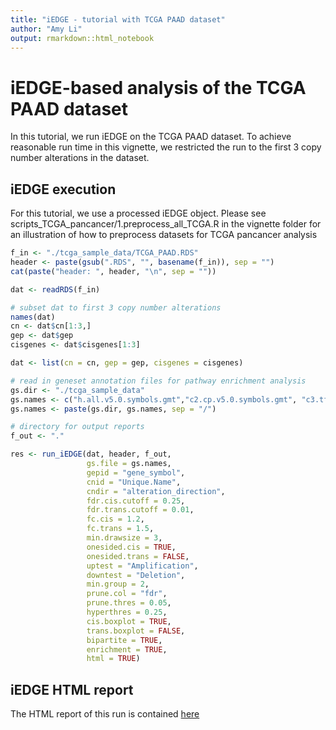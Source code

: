 ```yaml
---
title: "iEDGE - tutorial with TCGA PAAD dataset"
author: "Amy Li"
output: rmarkdown::html_notebook
---
```

# iEDGE-based analysis of the TCGA PAAD dataset

In this tutorial, we run iEDGE on the TCGA PAAD dataset. To achieve
reasonable run time in this vignette, we restricted the run to the
first 3 copy number alterations in the dataset.

## iEDGE execution

For this tutorial, we use a processed iEDGE object. Please see
scripts_TCGA_pancancer/1.preprocess_all_TCGA.R in the vignette folder
for an illustration of how to preprocess datasets for TCGA pancancer
analysis

```r
f_in <- "./tcga_sample_data/TCGA_PAAD.RDS"
header <- paste(gsub(".RDS", "", basename(f_in)), sep = "")
cat(paste("header: ", header, "\n", sep = ""))

dat <- readRDS(f_in)

# subset dat to first 3 copy number alterations
names(dat)
cn <- dat$cn[1:3,]
gep <- dat$gep
cisgenes <- dat$cisgenes[1:3]

dat <- list(cn = cn, gep = gep, cisgenes = cisgenes)

# read in geneset annotation files for pathway enrichment analysis
gs.dir <- "./tcga_sample_data"
gs.names <- c("h.all.v5.0.symbols.gmt","c2.cp.v5.0.symbols.gmt", "c3.tft.v5.0.symbols.gmt")
gs.names <- paste(gs.dir, gs.names, sep = "/")

# directory for output reports
f_out <- "."

res <- run_iEDGE(dat, header, f_out, 
                 gs.file = gs.names, 
                 gepid = "gene_symbol",
                 cnid = "Unique.Name", 
                 cndir = "alteration_direction",
                 fdr.cis.cutoff = 0.25, 
                 fdr.trans.cutoff = 0.01,
                 fc.cis = 1.2,
                 fc.trans = 1.5,
                 min.drawsize = 3,
                 onesided.cis = TRUE, 
                 onesided.trans = FALSE,
                 uptest = "Amplification",
                 downtest = "Deletion", 
                 min.group = 2,
                 prune.col = "fdr",
                 prune.thres = 0.05,
                 hyperthres = 0.25,
                 cis.boxplot = TRUE,
                 trans.boxplot = FALSE,
                 bipartite = TRUE,
                 enrichment = TRUE,
                 html = TRUE)
```


## iEDGE HTML report

The HTML report of this run is contained [here](file:./TCGA_PAAD/html/index.html)
